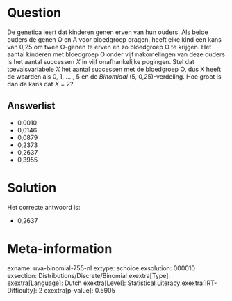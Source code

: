 Question
========

De genetica leert dat kinderen genen erven van hun ouders. Als beide
ouders de genen O en A voor bloedgroep dragen, heeft elke kind een kans
van 0,25 om twee O-genen te erven en zo bloedgroep O te krijgen. Het
aantal kinderen met bloedgroep O onder vijf nakomelingen van deze ouders
is het aantal successen *X* in vijf onafhankelijke pogingen. Stel dat
toevalsvariabele *X* het aantal successen met de bloedgroep O, dus X
heeft de waarden als 0, 1, \... , 5 en de *Binomiaal* (5,
0,25)-verdeling. Hoe groot is dan de kans dat *X* = 2?

Answerlist
----------

* 0,0010
* 0,0146
* 0,0879
* 0,2373
* 0,2637
* 0,3955

Solution
========

Het correcte antwoord is: 

* 0,2637

Meta-information
================
exname: uva-binomial-755-nl
extype: schoice
exsolution: 000010
exsection: Distributions/Discrete/Binomial
exextra[Type]: 
exextra[Language]: Dutch
exextra[Level]: Statistical Literacy
exextra[IRT-Difficulty]: 2
exextra[p-value]: 0.5905
